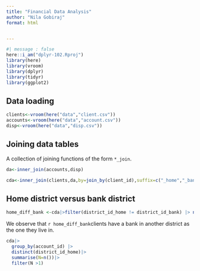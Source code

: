 ```yaml
---
title: "Financial Data Analysis"
author: "Nila Gobiraj"
format: html


---
```

```r
#| message : false
here::i_am("dplyr-102.Rproj")
library(here)
library(vroom)
library(dplyr)
library(tidyr)
library(ggplot2)
```
## Data loading
```r
clients<-vroom(here("data","client.csv"))
accounts<-vroom(here("data","account.csv"))
disp<-vroom(here("data","disp.csv"))
```

## Joining data tables
A collection of joining functions of the form `*_join`.

```r
da<-inner_join(accounts,disp)
```
```r
cda<-inner_join(clients,da,by=join_by(client_id),suffix=c("_home","_bank"))
```

## Home district versus bank district
```r
home_diff_bank <-cda|>filter(district_id_home != district_id_bank) |> nrow()
```
We observe that `r home_diff_bank`clients have a bank in another district as the one they live in.

```r
cda|>
  group_by(account_id) |> 
  distinct(district_id_home)|> 
  summarise(N=n())|>
  filter(N >1)
```

